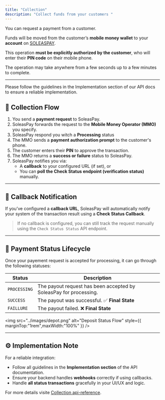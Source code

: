 ```yaml
---
title: "Collection"
description: "Collect funds from your customers "
---
```


You can request a payment from a customer. 

Funds will be moved from the customer’s **mobile money wallet** to your **account** on [SOLEASPAY](https://soleaspay.com).

This operation **must be explicitly authorized by the customer**, who will enter their **PIN code** on their mobile phone.

The operation may take anywhere from a few seconds up to a few minutes to complete.

---

<Note>
  Please follow the guidelines in the Implementation section of our API docs to ensure a reliable implementation.
</Note>

## 🔁 Collection Flow

1. You send a **payment request** to SoleasPay.
2. SoleasPay forwards the request to the **Mobile Money Operator (MMO)** you specify.
3. SoleasPay respond you witch a **Processing** status
4. The MMO sends a **payment authorization prompt** to the customer's phone.
5. The customer enters their **PIN** to approve the transaction.
6. The MMO returns a **success or failure** status to SoleasPay.
7. SoleasPay notifies you via:
   - A **callback** to your configured URL (if set), or
   - You can **poll the Check Status endpoint (verification status)** manually.

---

## 🔔 Callback Notification

If you’ve configured a **callback URL**, SoleasPay will automatically notify your system of the transaction result using a **Check Status Callback**.

> If no callback is configured, you can still track the request manually using the `Check Status Status` API endpoint.

---

## 📌 Payment Status Lifecycle

Once your payement request is accepted for processing, it can go through the following statuses:

| Status       | Description                                                       |
| ------------ | ----------------------------------------------------------------- |
| `PROCESSING` | The payout request has been accepted by SoleasPay for processing. |
| `SUCCESS`    | The payout was successful. ✅ **Final State**                      |
| `FAILLURE`   | The payout failed. ❌ **Final State**                              |

<img
  src="../images/depot.png"
  alt="Deposit Status Flow"
  style={{ marginTop:"1rem",maxWidth:"100%" }}
/>

---

## ⚙️ Implementation Note

For a reliable integration:

- Follow all guidelines in the **Implementation section** of the API documentation.
- Ensure your backend handles **webhooks** correctly if using callbacks.
- Handle **all status transactions** gracefully in your UI/UX and logic.

For more details visite  [Collection api-reference](https://doc.soleaspay.com/api-reference/endpoint/collectionPayment).